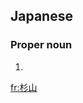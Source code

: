 ==Japanese==
{{ja-kanjitab|すぎ|やま|yomi=k}}

===Proper noun===
{{ja-pos|proper|すぎやま}}

# {{surname|lang=ja|sort=すぎやま}}

[[fr:杉山]]
